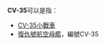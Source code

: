 '''CV-35'''可以是指：
*[[CV-35小戰車|CV-35小戰車]]
*[[復仇號航空母艦|復仇號航空母艦]]，編號CV-35
{{Disambiguation|Cat=字母数字组合消歧义}}